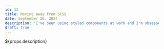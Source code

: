 ---
id: 13
title: Moving away from SCSS
date: September 26, 2024
description: "I've been using styled components at work and I'm obsessed! CSS-in-JS is so fun to play with compared to SCSS and Tailwind. I decided to replace my styling completely with @emotion/react."
draft: true
---

${props.description}
